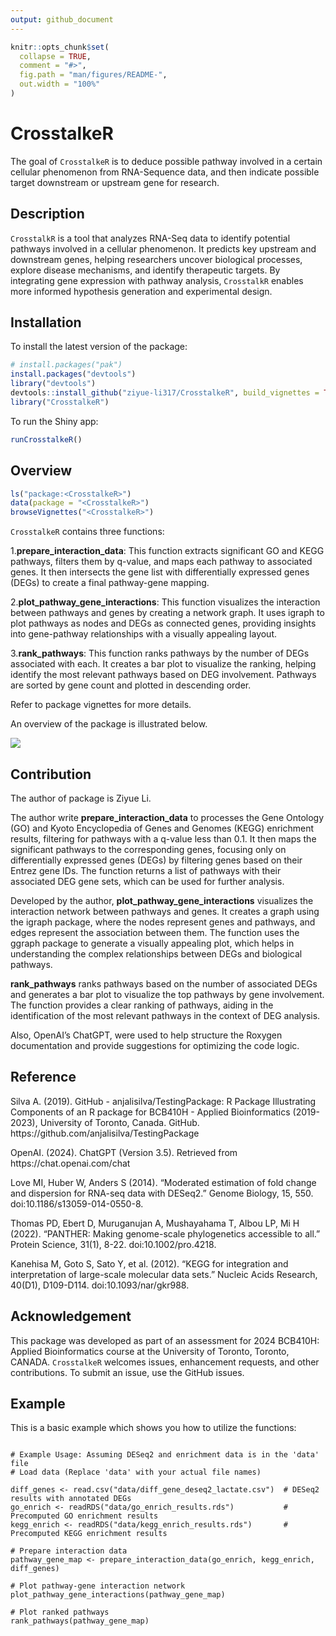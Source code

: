 ```yaml
---
output: github_document
---
```


<!-- README.md is generated from README.Rmd. Please edit that file -->

```r
knitr::opts_chunk$set(
  collapse = TRUE,
  comment = "#>",
  fig.path = "man/figures/README-",
  out.width = "100%"
)
```

# CrosstalkeR

<!-- badges: start -->
<!-- badges: end -->

The goal of `CrosstalkeR` is to deduce possible pathway involved in a certain cellular phenomenon from RNA-Sequence data, and then indicate possible target downstream or upstream gene for research.

## Description
`CrosstalkR` is a tool that analyzes RNA-Seq data to identify potential pathways involved in a cellular phenomenon. It predicts key upstream and downstream genes, helping researchers uncover biological processes, explore disease mechanisms, and identify therapeutic targets. By integrating gene expression with pathway analysis, `CrosstalkR` enables more informed hypothesis generation and experimental design.

## Installation

To install the latest version of the package:
``` r
# install.packages("pak")
install.packages("devtools")
library("devtools")
devtools::install_github("ziyue-li317/CrosstalkeR", build_vignettes = TRUE)
library("CrosstalkeR")
```

To run the Shiny app:
```r
runCrosstalkeR()
```




## Overview

``` r
ls("package:<CrosstalkeR>")
data(package = "<CrosstalkeR>") 
browseVignettes("<CrosstalkeR>")
```
`CrosstalkeR` contains three functions:

1.**prepare_interaction_data**: This function extracts significant GO and KEGG pathways, filters them by q-value, and maps each pathway to associated genes. It then intersects the gene list with differentially expressed genes (DEGs) to create a final pathway-gene mapping.

2.**plot_pathway_gene_interactions**: This function visualizes the interaction between pathways and genes by creating a network graph. It uses igraph to plot pathways as nodes and DEGs as connected genes, providing insights into gene-pathway relationships with a visually appealing layout.

3.**rank_pathways**: This function ranks pathways by the number of DEGs associated with each. It creates a bar plot to visualize the ranking, helping identify the most relevant pathways based on DEG involvement. Pathways are sorted by gene count and plotted in descending order.

Refer to package vignettes for more details. 

An overview of the package is illustrated below.

![](./inst/extdata/Ziyue_Li.png)

## Contribution
The author of package is Ziyue Li. 

The author write **prepare_interaction_data** to processes the Gene Ontology (GO) and Kyoto Encyclopedia of Genes and Genomes (KEGG) enrichment results, filtering for pathways with a q-value less than 0.1. It then maps the significant pathways to the corresponding genes, focusing only on differentially expressed genes (DEGs) by filtering genes based on their Entrez gene IDs. The function returns a list of pathways with their associated DEG gene sets, which can be used for further analysis.

Developed by the author, **plot_pathway_gene_interactions** visualizes the interaction network between pathways and genes. It creates a graph using the igraph package, where the nodes represent genes and pathways, and edges represent the association between them. The function uses the ggraph package to generate a visually appealing plot, which helps in understanding the complex relationships between DEGs and biological pathways.

**rank_pathways** ranks pathways based on the number of associated DEGs and generates a bar plot to visualize the top pathways by gene involvement. The function provides a clear ranking of pathways, aiding in the identification of the most relevant pathways in the context of DEG analysis.

Also, OpenAI’s ChatGPT, were used to help structure the Roxygen documentation and provide suggestions for optimizing the code logic.

## Reference

Silva A. (2019). GitHub - anjalisilva/TestingPackage: R Package Illustrating Components of an R package for BCB410H - Applied Bioinformatics (2019-2023), University of Toronto, Canada. GitHub. https://github.com/anjalisilva/TestingPackage

OpenAI. (2024). ChatGPT (Version 3.5). Retrieved from https://chat.openai.com/chat

Love MI, Huber W, Anders S (2014). “Moderated estimation of fold change and dispersion for RNA-seq data with DESeq2.” Genome Biology, 15, 550. doi:10.1186/s13059-014-0550-8.

Thomas PD, Ebert D, Muruganujan A, Mushayahama T, Albou LP, Mi H (2022). “PANTHER: Making genome-scale phylogenetics accessible to all.” Protein Science, 31(1), 8-22. doi:10.1002/pro.4218.

Kanehisa M, Goto S, Sato Y, et al. (2012). “KEGG for integration and interpretation of large-scale molecular data sets.” Nucleic Acids Research, 40(D1), D109-D114. doi:10.1093/nar/gkr988.



## Acknowledgement
This package was developed as part of an assessment for 2024 BCB410H: Applied Bioinformatics course at the University of Toronto, Toronto, CANADA. `CrosstalkeR` welcomes issues,
enhancement requests, and other contributions. To submit an issue, use the GitHub issues.



## Example

This is a basic example which shows you how to utilize the functions:

```

# Example Usage: Assuming DESeq2 and enrichment data is in the 'data' file
# Load data (Replace 'data' with your actual file names)

diff_genes <- read.csv("data/diff_gene_deseq2_lactate.csv")  # DESeq2 results with annotated DEGs
go_enrich <- readRDS("data/go_enrich_results.rds")           # Precomputed GO enrichment results
kegg_enrich <- readRDS("data/kegg_enrich_results.rds")       # Precomputed KEGG enrichment results

# Prepare interaction data
pathway_gene_map <- prepare_interaction_data(go_enrich, kegg_enrich, diff_genes)

# Plot pathway-gene interaction network
plot_pathway_gene_interactions(pathway_gene_map)

# Plot ranked pathways
rank_pathways(pathway_gene_map)
```

